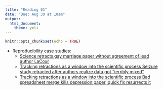```yaml
---
title: "Reading 01"
date: "Due: Aug 30 at 10am"
output: 
  html_document: 
    theme: yeti
---
```


```r
knitr::opts_chunk$set(echo = TRUE)
```

- Reproducibility case studies:
    - [Science retracts gay marriage paper without agreement of lead author LaCour](http://news.sciencemag.org/policy/2015/05/science-retracts-gay-marriage-paper-without-lead-author-s-consent)
    - [Tracking retractions as a window into the scientific process Seizure study retracted after authors realize data got “terribly mixed”](http://retractionwatch.com/2013/02/01/seizure-study-retracted-after-authors-realize-data-got-terribly-mixed/)
    - [Tracking retractions as a window into the scientific process
Bad spreadsheet merge kills depression paper, quick fix resurrects it](http://retractionwatch.com/2014/07/01/bad-spreadsheet-merge-kills-depression-paper-quick-fix-resurrects-it/)